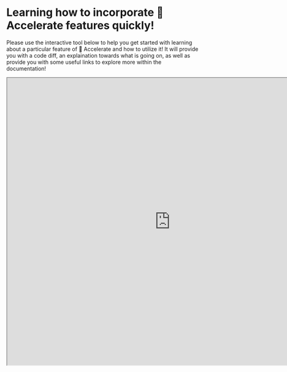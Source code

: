 <!--Copyright 2022 The HuggingFace Team. All rights reserved.

Licensed under the Apache License, Version 2.0 (the "License"); you may not use this file except in compliance with
the License. You may obtain a copy of the License at

http://www.apache.org/licenses/LICENSE-2.0

Unless required by applicable law or agreed to in writing, software distributed under the License is distributed on
an "AS IS" BASIS, WITHOUT WARRANTIES OR CONDITIONS OF ANY KIND, either express or implied. See the License for the
specific language governing permissions and limitations under the License.
-->

# Learning how to incorporate 🤗 Accelerate features quickly!

Please use the interactive tool below to help you get started with learning about a particular 
feature of 🤗 Accelerate and how to utilize it! It will provide you with a code diff, an explaination
towards what is going on, as well as provide you with some useful links to explore more within
the documentation!


<iframe 
    src="https://muellerzr-accelerate-examples.hf.space"
    width="850"
    height="750"
    onload='javascript:(function(o){o.style.height=o.contentWindow.document.body.scrollHeight+"px";}(this));' 
></iframe>
